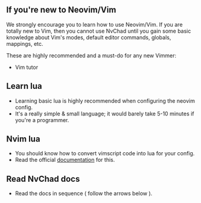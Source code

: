 ## If you're new to Neovim/Vim

We strongly encourage you to learn how to use Neovim/Vim. If you are totally new to Vim, then you cannot use NvChad until you gain some basic knowledge about Vim's modes, default editor commands, globals, mappings, etc.

These are highly recommended and a must-do for any new Vimmer:

- Vim tutor

## Learn lua 

- Learning basic lua is highly recommended when configuring the neovim config.
- It's a really simple & small language; it would barely take 5-10 minutes if you're a programmer.

## Nvim lua

- You should know how to convert vimscript code into lua for your config.
- Read the official [documentation](https://neovim.io/doc/user/lua-guide.html#lua-guide) for this.

## Read NvChad docs

- Read the docs in sequence ( follow the arrows below ).
